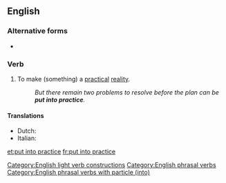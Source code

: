 ==English==

===Alternative forms===
* {{l|en|put in practice}}

===Verb===
{{en-verb|head=[[put]] [[into]] [[practice]]|puts into practice|putting into practice|put into practice}}

# {{lb|en|transitive|idiomatic}} To make (something) a [[practical]] [[reality]].
#: ''But there remain two problems to resolve before the plan can be '''put into practice'''.''

====Translations====
{{trans-top|make something a practical reality}}
* Dutch: {{t|nl|in praktijk zetten}}
* Italian: {{t|it|mettere in pratica}}
{{trans-mid}}
{{trans-bottom}}

[[Category:English light verb constructions]]
[[et:put into practice]]
[[fr:put into practice]]
[[Category:English phrasal verbs]]
[[Category:English phrasal verbs with particle (into)]]